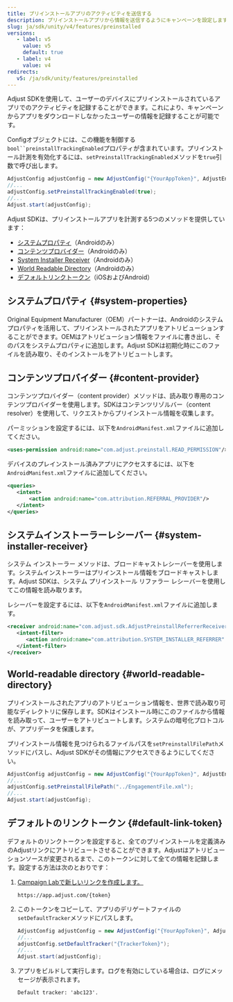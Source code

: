 ```yaml
---
title: プリインストールアプリのアクティビティを送信する
description: プリインストールアプリから情報を送信するようにキャンペーンを設定します。
slug: ja/sdk/unity/v4/features/preinstalled
versions:
   - label: v5
     value: v5
     default: true
   - label: v4
     value: v4
redirects:
   v5: /ja/sdk/unity/features/preinstalled
---
```


Adjust SDKを使用して、ユーザーのデバイスにプリインストールされているアプリでのアクティビティを記録することができます。これにより、キャンペーンからアプリをダウンロードしなかったユーザーの情報を記録することが可能です。

Configオブジェクトには、この機能を制御する`bool``preinstallTrackingEnabled`プロパティが含まれています。プリインストール計測を有効化するには、`setPreinstallTrackingEnabled`メソッドを`true`引数で呼び出します。

```cs
AdjustConfig adjustConfig = new AdjustConfig("{YourAppToken}", AdjustEnvironment.Sandbox, true);
//...
adjustConfig.setPreinstallTrackingEnabled(true);
//...
Adjust.start(adjustConfig);
```

Adjust SDKは、プリインストールアプリを計測する5つのメソッドを提供しています：

- [システムプロパティ](#system-properties)（Androidのみ）
- [コンテンツプロバイダー](#content-provider)（Androidのみ）
- [System Installer Receiver](#system-installer-receiver)（Androidのみ）
- [World Readable Directory](#world-readable-directory)（Androidのみ）
- [デフォルトリンクトークン](#default-link-token)（iOSおよびAndroid）

## システムプロパティ \{\#system\-properties\}

Original Equipment Manufacturer（OEM）パートナーは、Androidのシステムプロパティを活用して、プリインストールされたアプリをアトリビューションすることができます。OEMはアトリビューション情報をファイルに書き出し、そのパスをシステムプロパティに追加します。Adjust SDKは初期化時にこのファイルを読み取り、そのインストールをアトリビュートします。

## コンテンツプロバイダー \{\#content\-provider\}

コンテンツプロバイダー（content provider）メソッドは、読み取り専用のコンテンツプロバイダーを使用します。SDKはコンテンツリゾルバー（content resolver）を使用して、リクエストからプリインストール情報を収集します。

パーミッションを設定するには、以下を`AndroidManifest.xml`ファイルに追加してください。

<CodeBlock title="AndroidManifest.xml">

```xml
<uses-permission android:name="com.adjust.preinstall.READ_PERMISSION"/>
```

</CodeBlock>

デバイスのプレインストール済みアプリにアクセスするには、以下を`AndroidManifest.xml`ファイルに追加してください。

<CodeBlock title="AndroidManifest.xml">

```xml
<queries>
   <intent>
       <action android:name="com.attribution.REFERRAL_PROVIDER"/>
   </intent>
</queries>

```

</CodeBlock>

## システムインストーラーレシーバー \{\#system\-installer\-receiver\}

システム インストーラー メソッドは、ブロードキャストレシーバーを使用します。システムインストーラーはプリインストール情報をブロードキャストします。Adjust SDKは、システム プリインストール リファラー レシーバーを使用してこの情報を読み取ります。

レシーバーを設定するには、以下を`AndroidManifest.xml`ファイルに追加します。

<CodeBlock title="AndroidManifest.xml">

```xml
<receiver android:name="com.adjust.sdk.AdjustPreinstallReferrerReceiver">
   <intent-filter>
      <action android:name="com.attribution.SYSTEM_INSTALLER_REFERRER" />
   </intent-filter>
</receiver>

```

</CodeBlock>

## World\-readable directory \{\#world\-readable\-directory\}

プリインストールされたアプリのアトリビューション情報を、世界で読み取り可能なディレクトリに保存します。SDKはインストール時にこのファイルから情報を読み取って、ユーザーをアトリビュートします。システムの暗号化プロトコルが、アプリデータを保護します。

プリインストール情報を見つけられるファイルパスを`setPreinstallFilePath`メソッドにパスし、Adjust SDKがその情報にアクセスできるようにしてください。

```cs
AdjustConfig adjustConfig = new AdjustConfig("{YourAppToken}", AdjustEnvironment.Sandbox, true);
//...
adjustConfig.setPreinstallFilePath("../EngagementFile.xml");
//...
Adjust.start(adjustConfig);
```

## デフォルトのリンクトークン \{\#default\-link\-token\}

デフォルトのリンクトークンを設定すると、全てのプリインストールを定義済みのAdjustリンクにアトリビュートさせることができます。Adjustはアトリビューションソースが変更されるまで、このトークンに対して全ての情報を記録します。設定する方法は次のとおりです：

1. [Campaign Labで新しいリンクを作成します。](https://help.adjust.com/ja/article/links)

   ```http
   https://app.adjust.com/{token}
   ```

2. このトークンをコピーして、アプリのデリゲートファイルの`setDefaultTracker`メソッドにパスします。

   ```cs
   AdjustConfig adjustConfig = new AdjustConfig("{YourAppToken}", AdjustEnvironment.Sandbox);
   //...
   adjustConfig.setDefaultTracker("{TrackerToken}");
   //...
   Adjust.start(adjustConfig);
   ```

3. アプリをビルドして実行します。ログを有効にしている場合は、ログにメッセージが表示されます。

   ```text
   Default tracker: 'abc123'.
   ```
